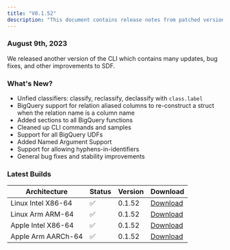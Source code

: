 ```yaml
---
title: "V0.1.52"
description: "This document contains release notes from patched version v0.1.52 of SDF."
---
```

### August 9th, 2023

We released another version of the CLI which contains many updates, bug fixes, and other improvements to SDF.

### What's New?
- Unfied classifiers: classify, reclassify, declassify with `class.label`
- BigQuery support for relation aliased columns to re-construct a struct when the relation name is a column name 
- Added sections to all BigQuery functions
- Cleaned up CLI commands and samples
- Support for all BigQuery UDFs
- Added Named Argument Support
- Support for allowing hyphens-in-identifiers
- General bug fixes and stability improvements

### Latest Builds 

| Architecture           | Status | Version | Download |
| ---------------------- | ------ | ------- | -------- |
| Linux Intel X86-64     |   ✅   | 0.1.52  | [Download](https://cdn.sdf.com/releases/download/sdf-v0.1.52-x86_64-unknown-linux-musl.tar.gz) |
| Linux Arm ARM-64       |   ✅   | 0.1.52  | [Download](https://cdn.sdf.com/releases/download/sdf-v0.1.52-arm-unknown-linux-gnueabihf.tar.gz) |
| Apple Intel X86-64     |   ✅   | 0.1.52  | [Download](https://cdn.sdf.com/releases/download/sdf-v0.1.52-x86_64-apple-darwin.tar.gz) |
| Apple Arm AARCh-64     |   ✅   | 0.1.52  | [Download](https://cdn.sdf.com/releases/download/sdf-v0.1.52-aarch64-apple-darwin.tar.gz) |
